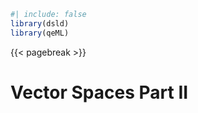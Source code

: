 
```r
#| include: false
library(dsld)
library(qeML)
```

{{< pagebreak >}}

# Vector Spaces Part II 

